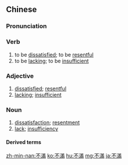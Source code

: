 {{also|不满}}
==Chinese==
{{zh-forms|s=不满}}

===Pronunciation===
{{zh-pron
|m=不mǎn
|c=bat1 mun5
|h=pfs=put-mân
|mn=put-boán
|cat=v,a,n
}}

===Verb===
{{zh-verb}}

# to be [[dissatisfied]]; to be [[resentful]]
# to be [[lacking]]; to be [[insufficient]]

===Adjective===
{{zh-adj}}

# [[dissatisfied]]; [[resentful]]
# [[lacking]]; [[insufficient]]

===Noun===
{{zh-noun}}

# [[dissatisfaction]]; [[resentment]]
# [[lack]]; [[insufficiency]]

====Derived terms====
{{zh-der|慾求不滿}}

[[zh-min-nan:不滿]]
[[ko:不滿]]
[[hu:不滿]]
[[mg:不滿]]
[[ja:不滿]]